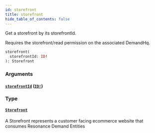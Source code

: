 ```yaml
---
id: storefront
title: storefront
hide_table_of_contents: false
---
```



Get a storefront by its storefrontId.
            
Requires the storefront/read permission on the associated DemandHq.

```graphql
storefront(
  storefrontId: ID!
): Storefront
```


### Arguments

#### [`storefrontId`](#) ([`ID!`](/demand/api/graphql-admin/reference/scalars/id))




### Type

#### [`Storefront`](/demand/api/graphql-admin/reference/objects/storefront)

A Storefront represents a customer facing ecommerce website that consumes Resonance Demand Entities




